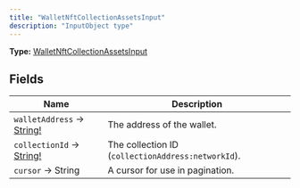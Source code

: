 ```yaml
---
title: "WalletNftCollectionAssetsInput"
description: "InputObject type"
---
```


**Type:** [WalletNftCollectionAssetsInput](/api-reference/types/walletnftcollectionassetsinput)

## Fields

| Name | Description |
|------|-------------|
| `walletAddress` → [String!](/api-reference/types/string) | The address of the wallet. |
| `collectionId` → [String!](/api-reference/types/string) | The collection ID (`collectionAddress:networkId`). |
| `cursor` → String | A cursor for use in pagination. |

